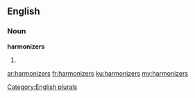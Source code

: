==English==

===Noun===
'''harmonizers'''

# {{plural of|[[harmonizer]]}}

[[Category:English plurals]]

[[ar:harmonizers]]
[[fr:harmonizers]]
[[ku:harmonizers]]
[[my:harmonizers]]